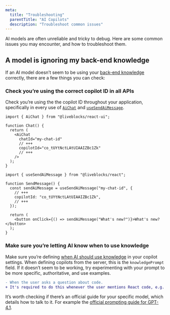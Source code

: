 ```yaml
---
meta:
  title: "Troubleshooting"
  parentTitle: "AI Copilots"
  description: "Troubleshoot common issues"
---
```


AI models are often unreliable and tricky to debug. Here are some common issues
you may encounter, and how to troubleshoot them.

## A model is ignoring my back-end knowledge

If an AI model doesn’t seem to be using your
[back-end knowledge](/docs/ready-made-features/ai-copilots/knowledge#Back-end-knowledge)
correctly, there are a few things you can check:

### Check you’re using the correct copilot ID in all APIs

Check you’re using the the copilot ID throughout your application, specifically
in every use of [`AiChat`](/docs/api-reference/liveblocks-react-ui#AiChat) and
[`useSendAiMessage`](/docs/api-reference/liveblocks-react#useSendAiMessage).

```tsx
import { AiChat } from "@liveblocks/react-ui";

function Chat() {
  return (
    <AiChat
      chatId="my-chat-id"
      // +++
      copilotId="co_tUYtNctLAtUIAAIZBc1Zk"
      // +++
    />
  );
}
```

```tsx
import { useSendAiMessage } from "@liveblocks/react";

function SendMessage() {
  const sendAiMessage = useSendAiMessage("my-chat-id", {
    // +++
    copilotId: "co_tUYtNctLAtUIAAIZBc1Zk",
    // +++
  });

  return (
    <button onClick={() => sendAiMessage("What's new?")}>What's new?</button>
  );
}
```

### Make sure you’re letting AI know when to use knowledge

Make sure you’re defining
[when AI should use knowledge](/docs/ready-made-features/ai-copilots/copilots#When-should-AI-use-knowledge)
in your copilot settings. When defining copilots from the server, this is the
`knowledgePrompt` field. If it doesn’t seem to be working, try experimenting
with your prompt to be more specific, authoritative, and use examples.

```diff title="When should AI use knowledge?"
- When the user asks a question about code.
+ It's required to do this whenever the user mentions React code, e.g. `useOthers`.
```

It’s worth checking if there’s an official guide for your specific model, which
details how to talk to it. For example the
[official prompting guide for GPT-4.1](https://cookbook.openai.com/examples/gpt4-1_prompting_guide).
